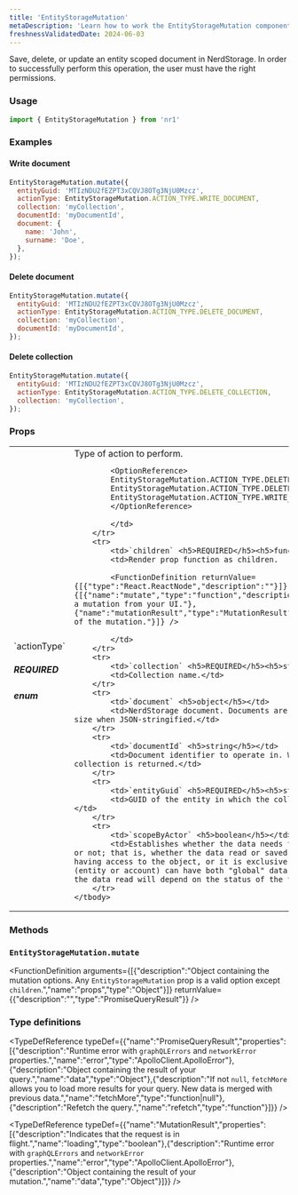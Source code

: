 ```yaml
---
title: 'EntityStorageMutation'
metaDescription: 'Learn how to work the EntityStorageMutation component'
freshnessValidatedDate: 2024-06-03
---
```


Save, delete, or update an entity scoped document in NerdStorage. In order to successfully perform this operation, the user must have the right permissions.

### Usage

```js
import { EntityStorageMutation } from 'nr1'
```



### Examples

#### Write document

```js
EntityStorageMutation.mutate({
  entityGuid: 'MTIzNDU2fEZPT3xCQVJ8OTg3NjU0Mzcz',
  actionType: EntityStorageMutation.ACTION_TYPE.WRITE_DOCUMENT,
  collection: 'myCollection',
  documentId: 'myDocumentId',
  document: {
    name: 'John',
    surname: 'Doe',
  },
});
```



#### Delete document

```js
EntityStorageMutation.mutate({
  entityGuid: 'MTIzNDU2fEZPT3xCQVJ8OTg3NjU0Mzcz',
  actionType: EntityStorageMutation.ACTION_TYPE.DELETE_DOCUMENT,
  collection: 'myCollection',
  documentId: 'myDocumentId',
});
```



#### Delete collection

```js
EntityStorageMutation.mutate({
  entityGuid: 'MTIzNDU2fEZPT3xCQVJ8OTg3NjU0Mzcz',
  actionType: EntityStorageMutation.ACTION_TYPE.DELETE_COLLECTION,
  collection: 'myCollection',
});
```



### Props

<table>
    <tbody>
        <tr>
            <td>`actionType` <h5>REQUIRED</h5><h5>enum</h5></td>
            <td>Type of action to perform.
            
            <OptionReference>
            EntityStorageMutation.ACTION_TYPE.DELETE_COLLECTION,
            EntityStorageMutation.ACTION_TYPE.DELETE_DOCUMENT,
            EntityStorageMutation.ACTION_TYPE.WRITE_DOCUMENT,
            </OptionReference>
            
            </td>
        </tr>
        <tr>
            <td>`children` <h5>REQUIRED</h5><h5>function</h5></td>
            <td>Render prop function as children.
            
            <FunctionDefinition returnValue={[{"type":"React.ReactNode","description":""}]} arguments={[{"name":"mutate","type":"function","description":"Function to trigger a mutation from your UI."},{"name":"mutationResult","type":"MutationResult","description":"Results of the mutation."}]} />
            
            </td>
        </tr>
        <tr>
            <td>`collection` <h5>REQUIRED</h5><h5>string</h5></td>
            <td>Collection name.</td>
        </tr>
        <tr>
            <td>`document` <h5>object</h5></td>
            <td>NerdStorage document. Documents are restricted to 64 kB in size when JSON-stringified.</td>
        </tr>
        <tr>
            <td>`documentId` <h5>string</h5></td>
            <td>Document identifier to operate in. When omitted the whole collection is returned.</td>
        </tr>
        <tr>
            <td>`entityGuid` <h5>REQUIRED</h5><h5>string</h5></td>
            <td>GUID of the entity in which the collection is operated.</td>
        </tr>
        <tr>
            <td>`scopeByActor` <h5>boolean</h5></td>
            <td>Establishes whether the data needs to be scoped by actor or not; that is, whether the data read or saved is common to everybody having access to the object, or it is exclusive of the user.An object (entity or account) can have both "global" data and "scoped" data, and the data read will depend on the status of the flag.</td>
        </tr>
    </tbody>
</table>

### Methods

### `EntityStorageMutation.mutate`

<FunctionDefinition arguments={[{"description":"Object containing the mutation options. Any `EntityStorageMutation` prop is a valid option except `children`.","name":"props","type":"Object"}]} returnValue={{"description":"","type":"PromiseQueryResult"}} />

### Type definitions

<TypeDefReference typeDef={{"name":"PromiseQueryResult","properties":[{"description":"Runtime error with `graphQLErrors` and `networkError` properties.","name":"error","type":"ApolloClient.ApolloError"},{"description":"Object containing the result of your query.","name":"data","type":"Object"},{"description":"If not `null`, `fetchMore` allows you to load more results for your query. New data is merged with previous data.","name":"fetchMore","type":"function|null"},{"description":"Refetch the query.","name":"refetch","type":"function"}]}} />

<TypeDefReference typeDef={{"name":"MutationResult","properties":[{"description":"Indicates that the request is in flight.","name":"loading","type":"boolean"},{"description":"Runtime error with `graphQLErrors` and `networkError` properties.","name":"error","type":"ApolloClient.ApolloError"},{"description":"Object containing the result of your mutation.","name":"data","type":"Object"}]}} />